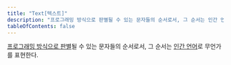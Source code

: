 ```yaml
---
title: "Text[텍스트]"
description: "프로그래밍 방식으로 판별될 수 있는 문자들의 순서로서, 그 순서는 인간 언어로 무언가를 표현한다."
tableOfContents: false
---
```



[프로그래밍 방식으로 판별](../programmatically-determined "저작자가 제공한 데이터를 소프트웨어가 판별할 수 있도록 구성하여, 보조 기술을 포함한 다양한 사용자 에이전트가 이를 추출하고 여러 방식으로 사용자에게 제공할 수 있도록 한")될 수 있는 문자들의 순서로서, 그 순서는 [인간 언어](../human-language "인간 간에 의사소통을 하기 위해 (시각적 또는 촉각적 수단을 통해) 말을 하거나 쓰거나 신호를 보내는 언어")로 무언가를 표현한다.